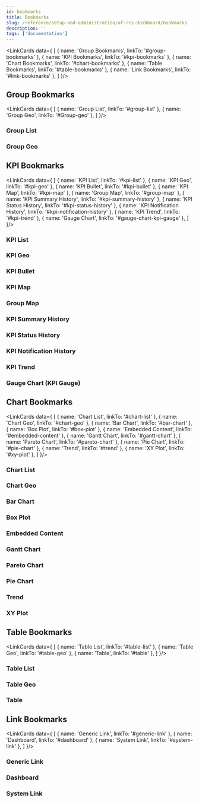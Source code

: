 ```yaml
---
id: bookmarks
title: Bookmarks
slug: /reference/setup-and-administration/af-rcs-dashboard/bookmarks
description: ''
tags: ['documentation']
---
```



<LinkCards data={
  [
    {
      name: 'Group Bookmarks',
      linkTo: '#group-bookmarks'
    },
    {
      name: 'KPI Bookmarks',
      linkTo: '#kpi-bookmarks'
    },
    {
      name: 'Chart Bookmarks',
      linkTo: '#chart-bookmarks'
    },
    {
      name: 'Table Bookmarks',
      linkTo: '#table-bookmarks'
    },
    {
      name: 'Link Bookmarks',
      linkTo: '#link-bookmarks'
    },
  ]
}/>

## Group Bookmarks

<LinkCards data={
  [
    {
      name: 'Group List',
      linkTo: '#group-list'
    },
    {
      name: 'Group Geo',
      linkTo: '#Group-geo'
    },
  ]
}/>

### Group List

<JsonToTable jsonData={tables.groupBookmarks.groupList} />

### Group Geo

<JsonToTable jsonData={tables.groupBookmarks.groupGeo} />

## KPI Bookmarks

<LinkCards data={
  [
    {
      name: 'KPI List',
      linkTo: '#kpi-list'
    },
    {
      name: 'KPI Geo',
      linkTo: '#kpi-geo'
    },
    {
      name: 'KPI Bullet',
      linkTo: '#kpi-bullet'
    },
    {
      name: 'KPI Map',
      linkTo: '#kpi-map'
    },
    {
      name: 'Group Map',
      linkTo: '#group-map'
    },
    {
      name: 'KPI Summary History',
      linkTo: '#kpi-summary-history'
    },
    {
      name: 'KPI Status History',
      linkTo: '#kpi-status-history'
    },
    {
      name: 'KPI Notification History',
      linkTo: '#kpi-notification-history'
    },
    {
      name: 'KPI Trend',
      linkTo: '#kpi-trend'
    },
    {
      name: 'Gauge Chart',
      linkTo: '#gauge-chart-kpi-gauge'
    },
  ]
}/>

### KPI List

<JsonToTable jsonData={tables.kpiBookmarks.kpiList} />

### KPI Geo

<JsonToTable jsonData={tables.kpiBookmarks.kpiGeo} />

### KPI Bullet

<JsonToTable jsonData={tables.kpiBookmarks.kpiBullet} />

### KPI Map

<JsonToTable jsonData={tables.kpiBookmarks.kpiMap} />

### Group Map

<JsonToTable jsonData={tables.kpiBookmarks.groupMap} />

### KPI Summary History

<JsonToTable jsonData={tables.kpiBookmarks.kpiSummaryHistory} />

### KPI Status History

<JsonToTable jsonData={tables.kpiBookmarks.kpiStatusHistory} />

### KPI Notification History

<JsonToTable jsonData={tables.kpiBookmarks.kpiNotificationHistory} />

### KPI Trend

<JsonToTable jsonData={tables.kpiBookmarks.kpiTrend} />

### Gauge Chart (KPI Gauge)

<JsonToTable jsonData={tables.kpiBookmarks.gaugeChart} />

## Chart Bookmarks

<LinkCards data={
  [
    {
      name: 'Chart List',
      linkTo: '#chart-list'
    },
    {
      name: 'Chart Geo',
      linkTo: '#chart-geo'
    },
    {
      name: 'Bar Chart',
      linkTo: '#bar-chart'
    },
    {
      name: 'Box Plot',
      linkTo: '#box-plot'
    },
    {
      name: 'Embedded Content',
      linkTo: '#embedded-content'
    },
    {
      name: 'Gantt Chart',
      linkTo: '#gantt-chart'
    },
    {
      name: 'Pareto Chart',
      linkTo: '#pareto-chart'
    },
    {
      name: 'Pie Chart',
      linkTo: '#pie-chart'
    },
    {
      name: 'Trend',
      linkTo: '#trend'
    },
    {
      name: 'XY Plot',
      linkTo: '#xy-plot'
    },
  ]
}/>

### Chart List

<JsonToTable jsonData={tables.chartBookmarks.chartList} />

### Chart Geo

<JsonToTable jsonData={tables.chartBookmarks.chartGeo} />

### Bar Chart

<JsonToTable jsonData={tables.chartBookmarks.barChart} />

### Box Plot

<JsonToTable jsonData={tables.chartBookmarks.boxPlot} />

### Embedded Content

<JsonToTable jsonData={tables.chartBookmarks.embeddedContent} />

### Gantt Chart

<JsonToTable jsonData={tables.chartBookmarks.ganttChart} />

### Pareto Chart

<JsonToTable jsonData={tables.chartBookmarks.paretoChart} />

### Pie Chart

<JsonToTable jsonData={tables.chartBookmarks.pieChart} />

### Trend

<JsonToTable jsonData={tables.chartBookmarks.trend} />

### XY Plot

<JsonToTable jsonData={tables.chartBookmarks.xyPlot} />

## Table Bookmarks

<LinkCards data={
  [
    {
      name: 'Table List',
      linkTo: '#table-list'
    },
    {
      name: 'Table Geo',
      linkTo: '#table-geo'
    },
    {
      name: 'Table',
      linkTo: '#table'
    },
  ]
}/>

### Table List

<JsonToTable jsonData={tables.tableBookmarks.tableList} />

### Table Geo

<JsonToTable jsonData={tables.tableBookmarks.tableGeo} />

### Table

<JsonToTable jsonData={tables.tableBookmarks.table} />

## Link Bookmarks

<LinkCards data={
  [
    {
      name: 'Generic Link',
      linkTo: '#generic-link'
    },
    {
      name: 'Dashboard',
      linkTo: '#dashboard'
    },
    {
      name: 'System Link',
      linkTo: '#system-link'
    },
  ]
}/>

### Generic Link

<JsonToTable jsonData={tables.linkBookmarks.genericLink} />

### Dashboard

<JsonToTable jsonData={tables.linkBookmarks.dashboard} />

### System Link

<JsonToTable jsonData={tables.linkBookmarks.systemLink} />